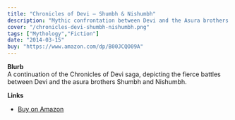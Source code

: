 ```yaml
---
title: "Chronicles of Devi — Shumbh & Nishumbh"
description: "Mythic confrontation between Devi and the Asura brothers."
cover: "/chronicles-devi-shumbh-nishumbh.png"
tags: ["Mythology","Fiction"]
date: "2014-03-15"
buy: "https://www.amazon.com/dp/B00JCQO09A"
---
```


**Blurb**  
A continuation of the Chronicles of Devi saga, depicting the fierce battles between Devi and the asura brothers Shumbh and Nishumbh.

**Links**  
- [Buy on Amazon](https://www.amazon.com/dp/B00JCQO09A)
